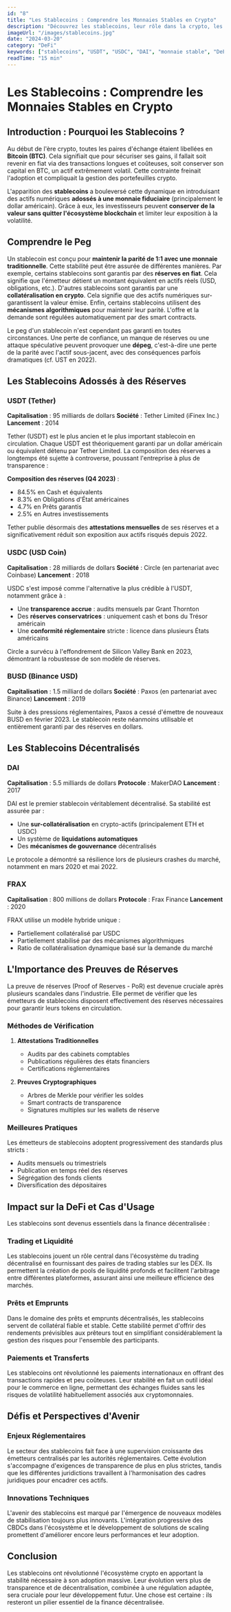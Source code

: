 ```yaml
---
id: "8"
title: "Les Stablecoins : Comprendre les Monnaies Stables en Crypto"
description: "Découvrez les stablecoins, leur rôle dans la crypto, les différents types et les opportunités offertes par la DeFi."
imageUrl: "/images/stablecoins.jpg"
date: "2024-03-20"
category: "DeFi"
keywords: ["stablecoins", "USDT", "USDC", "DAI", "monnaie stable", "DeFi", "paiements crypto", "proof of reserves", "Tether", "Circle"]
readTime: "15 min"
---
```


# Les Stablecoins : Comprendre les Monnaies Stables en Crypto

## Introduction : Pourquoi les Stablecoins ?

Au début de l'ère crypto, toutes les paires d'échange étaient libellées en **Bitcoin (BTC)**. Cela signifiait que pour sécuriser ses gains, il fallait soit revenir en fiat via des transactions longues et coûteuses, soit conserver son capital en BTC, un actif extrêmement volatil. Cette contrainte freinait l'adoption et compliquait la gestion des portefeuilles crypto.

L'apparition des **stablecoins** a bouleversé cette dynamique en introduisant des actifs numériques **adossés à une monnaie fiduciaire** (principalement le dollar américain). Grâce à eux, les investisseurs peuvent **conserver de la valeur sans quitter l'écosystème blockchain** et limiter leur exposition à la volatilité.

## Comprendre le Peg

Un stablecoin est conçu pour **maintenir la parité de 1:1 avec une monnaie traditionnelle**. Cette stabilité peut être assurée de différentes manières. Par exemple, certains stablecoins sont garantis par des **réserves en fiat**. Cela signifie que l'émetteur détient un montant équivalent en actifs réels (USD, obligations, etc.). D'autres stablecoins sont garantis par une **collatéralisation en crypto**. Cela signifie que des actifs numériques sur-garantissent la valeur émise. Enfin, certains stablecoins utilisent des **mécanismes algorithmiques** pour maintenir leur parité. L'offre et la demande sont régulées automatiquement par des smart contracts.

Le peg d'un stablecoin n'est cependant pas garanti en toutes circonstances. Une perte de confiance, un manque de réserves ou une attaque spéculative peuvent provoquer une **dépeg**, c'est-à-dire une perte de la parité avec l'actif sous-jacent, avec des conséquences parfois dramatiques (cf. UST en 2022).

## Les Stablecoins Adossés à des Réserves

### USDT (Tether)

**Capitalisation** : 95 milliards de dollars
**Société** : Tether Limited (iFinex Inc.)
**Lancement** : 2014

Tether (USDT) est le plus ancien et le plus important stablecoin en circulation. Chaque USDT est théoriquement garanti par un dollar américain ou équivalent détenu par Tether Limited. La composition des réserves a longtemps été sujette à controverse, poussant l'entreprise à plus de transparence :

**Composition des réserves (Q4 2023)** :
- 84.5% en Cash et équivalents
- 8.3% en Obligations d'État américaines
- 4.7% en Prêts garantis
- 2.5% en Autres investissements

Tether publie désormais des **attestations mensuelles** de ses réserves et a significativement réduit son exposition aux actifs risqués depuis 2022.

### USDC (USD Coin)

**Capitalisation** : 28 milliards de dollars
**Société** : Circle (en partenariat avec Coinbase)
**Lancement** : 2018

USDC s'est imposé comme l'alternative la plus crédible à l'USDT, notamment grâce à :
- Une **transparence accrue** : audits mensuels par Grant Thornton
- Des **réserves conservatrices** : uniquement cash et bons du Trésor américain
- Une **conformité réglementaire** stricte : licence dans plusieurs États américains

Circle a survécu à l'effondrement de Silicon Valley Bank en 2023, démontrant la robustesse de son modèle de réserves.

### BUSD (Binance USD)

**Capitalisation** : 1.5 milliard de dollars
**Société** : Paxos (en partenariat avec Binance)
**Lancement** : 2019

Suite à des pressions réglementaires, Paxos a cessé d'émettre de nouveaux BUSD en février 2023. Le stablecoin reste néanmoins utilisable et entièrement garanti par des réserves en dollars.

## Les Stablecoins Décentralisés

### DAI

**Capitalisation** : 5.5 milliards de dollars
**Protocole** : MakerDAO
**Lancement** : 2017

DAI est le premier stablecoin véritablement décentralisé. Sa stabilité est assurée par :
- Une **sur-collatéralisation** en crypto-actifs (principalement ETH et USDC)
- Un système de **liquidations automatiques**
- Des **mécanismes de gouvernance** décentralisés

Le protocole a démontré sa résilience lors de plusieurs crashes du marché, notamment en mars 2020 et mai 2022.

### FRAX

**Capitalisation** : 800 millions de dollars
**Protocole** : Frax Finance
**Lancement** : 2020

FRAX utilise un modèle hybride unique :
- Partiellement collatéralisé par USDC
- Partiellement stabilisé par des mécanismes algorithmiques
- Ratio de collatéralisation dynamique basé sur la demande du marché

## L'Importance des Preuves de Réserves

La preuve de réserves (Proof of Reserves - PoR) est devenue cruciale après plusieurs scandales dans l'industrie. Elle permet de vérifier que les émetteurs de stablecoins disposent effectivement des réserves nécessaires pour garantir leurs tokens en circulation.

### Méthodes de Vérification

1. **Attestations Traditionnelles**
   - Audits par des cabinets comptables
   - Publications régulières des états financiers
   - Certifications réglementaires

2. **Preuves Cryptographiques**
   - Arbres de Merkle pour vérifier les soldes
   - Smart contracts de transparence
   - Signatures multiples sur les wallets de réserve

### Meilleures Pratiques

Les émetteurs de stablecoins adoptent progressivement des standards plus stricts :
- Audits mensuels ou trimestriels
- Publication en temps réel des réserves
- Ségrégation des fonds clients
- Diversification des dépositaires

## Impact sur la DeFi et Cas d'Usage

Les stablecoins sont devenus essentiels dans la finance décentralisée :

### Trading et Liquidité
Les stablecoins jouent un rôle central dans l'écosystème du trading décentralisé en fournissant des paires de trading stables sur les DEX. Ils permettent la création de pools de liquidité profonds et facilitent l'arbitrage entre différentes plateformes, assurant ainsi une meilleure efficience des marchés.

### Prêts et Emprunts
Dans le domaine des prêts et emprunts décentralisés, les stablecoins servent de collatéral fiable et stable. Cette stabilité permet d'offrir des rendements prévisibles aux prêteurs tout en simplifiant considérablement la gestion des risques pour l'ensemble des participants.

### Paiements et Transferts
Les stablecoins ont révolutionné les paiements internationaux en offrant des transactions rapides et peu coûteuses. Leur stabilité en fait un outil idéal pour le commerce en ligne, permettant des échanges fluides sans les risques de volatilité habituellement associés aux cryptomonnaies.

## Défis et Perspectives d'Avenir

### Enjeux Réglementaires
Le secteur des stablecoins fait face à une supervision croissante des émetteurs centralisés par les autorités réglementaires. Cette évolution s'accompagne d'exigences de transparence de plus en plus strictes, tandis que les différentes juridictions travaillent à l'harmonisation des cadres juridiques pour encadrer ces actifs.

### Innovations Techniques
L'avenir des stablecoins est marqué par l'émergence de nouveaux modèles de stabilisation toujours plus innovants. L'intégration progressive des CBDCs dans l'écosystème et le développement de solutions de scaling promettent d'améliorer encore leurs performances et leur adoption.

## Conclusion

Les stablecoins ont révolutionné l'écosystème crypto en apportant la stabilité nécessaire à son adoption massive. Leur évolution vers plus de transparence et de décentralisation, combinée à une régulation adaptée, sera cruciale pour leur développement futur. Une chose est certaine : ils resteront un pilier essentiel de la finance décentralisée. 